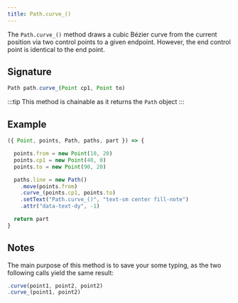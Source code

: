 ```yaml
---
title: Path.curve_()
---
```


The `Path.curve_()` method draws a cubic Bézier curve from the current position
via two control points to a given endpoint.  However, the end control point is
identical to the end point.

## Signature

```js
Path path.curve_(Point cp1, Point to)
```

:::tip
This method is chainable as it returns the `Path` object
:::

## Example


<Example caption="Example of the Path.curve\_() method">

```js
({ Point, points, Path, paths, part }) => {

  points.from = new Point(10, 20)
  points.cp1 = new Point(40, 0)
  points.to = new Point(90, 20)

  paths.line = new Path()
    .move(points.from)
    .curve_(points.cp1, points.to)
    .setText("Path.curve_()", "text-sm center fill-note")
    .attr("data-text-dy", -1)

  return part
}
```

</Example>

## Notes

The main purpose of this method is to save your some typing,
as the two following calls yield the same result:

```js
.curve(point1, point2, point2)
.curve_(point1, point2)
```
